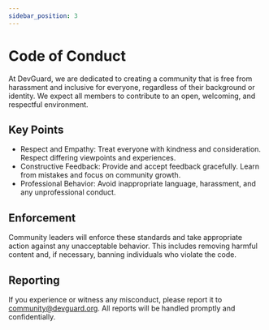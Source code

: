 ```yaml
---
sidebar_position: 3
---
```




# Code of Conduct

<InfoNotice message="Read DevGuard's full code of conduct" details="Contributor Covenant Code of Conduct" detailsLink="https://github.com/l3montree-dev/devguard/blob/main/CODE_OF_CONDUCT.md"/>

At DevGuard, we are dedicated to creating a community that is free from harassment and inclusive for everyone, regardless of their background or identity. We expect all members to contribute to an open, welcoming, and respectful environment.

## Key Points
- Respect and Empathy: Treat everyone with kindness and consideration. Respect differing viewpoints and experiences.
- Constructive Feedback: Provide and accept feedback gracefully. Learn from mistakes and focus on community growth.
- Professional Behavior: Avoid inappropriate language, harassment, and any unprofessional conduct.

## Enforcement
Community leaders will enforce these standards and take appropriate action against any unacceptable behavior. This includes removing harmful content and, if necessary, banning individuals who violate the code.

## Reporting
If you experience or witness any misconduct, please report it to community@devguard.org. All reports will be handled promptly and confidentially.